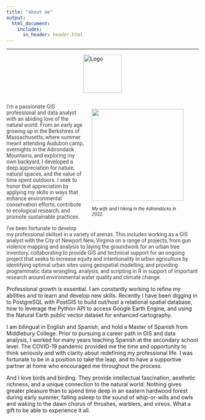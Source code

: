 ```yaml
---
title: "about me"
output: 
  html_document:
    includes:
      in_header: header.html
---
```


```{=html}
<style>
    
h1 {
    font-family: 'Kanit', sans-serif;
    font-weight: 600;
    font-style: normal;
    color: #3D3D3D;
    font-size: 70px;
    letter-spacing: 10px; 
    text-align:center;
}

h2 {
    font-family: 'Kanit', sans-serif;
    font-weight: 365;
    color: #3D3D3D;
    font-style: normal;
    font-size: 32px;
    letter-spacing: 1.7px; 
    text-align:center;
}

.logo {
  display: block; /* Ensure it's a block-level element */
  margin: 0 auto; /* Center horizontally */
  width: 100px;
  height: auto; /* Maintain aspect ratio */
}

.text {
      font-family: 'Roboto', sans-serif;
      font-weight: 400;
      color: #3D3D3D;
      font-size: 24px
      letter-spacing: 1.15px;
      text-align:left;
      }
      
.center {
  display: block;
  margin-left: auto;
  margin-right: auto;
  width: 75%;
}
</style>
```
<hr>

<div>

<img src="media/logos/amc_logo_white.png" alt="Logo" class="logo"/>

</div>

::: {style="overflow: hidden;"} 
<!-- Ensures the container wraps around floated elements -->

<figure style="float: right; margin-left: 20px;">

<!-- Floats the figure to the right and adds space between the text and the image -->

<img src="media/me_Ro_adirondacks.jpg" style=" width:240px"/>

<figcaption style="float: center; width:240px; font-size: .8em;">

<i>My wife and I hiking in the Adirondacks in 2022.</i>

</figcaption>
</figure>

::: text
I’m a passionate GIS professional and data analyst with an abiding love of the natural world.
From an early age growing up in the Berkshires of Massachusetts, where summer meant attending Audubon camp, overnights in the Adirondack Mountains, and exploring my own backyard, I developed a deep appreciation for nature, natural spaces, and the value of time spent outdoors.
I seek to honor that appreciation by applying my skills in ways that enhance environmental conservation efforts, contribute to ecological research, and promote sustainable practices.

I’ve been fortunate to develop my professional skillset in a variety of arenas.
This includes working as a GIS analyst with the City of Newport New, Virginia on a range of projects, from gun violence mapping and analysis to laying the groundwork for an urban tree inventory; collaborating to provide GIS and technical support for an ongoing project that seeks to increase equity and intentionality in urban agriculture by identifying optimal urban sites using geospatial modelling; and providing programmatic data wrangling, analysis, and scripting in R in support of important research around environmental water quality and climate change.
:::

Professional growth is essential. I am constantly working to refine my abilities and to learn and develop new skills.
Recently I have been digging in to PostgreSQL with PostGIS to build out/host a relational spatial database, how to leverage the Python API to access Google Earth Engine, and using the Natural Earth public vector dataset for enhanced cartography.

I am bilingual in English and Spanish, and hold a Master of Spanish from Middlebury College.
Prior to pursuing a career path in GIS and data analysis, I worked for many years teaching Spanish at the secondary school level.
The COVID-19 pandemic provided me the time and opportunity to think seriously and with clarity about redefining my professional life.
I was fortunate to be in a position to take the leap, and to have a supportive partner at home who encouraged me throughout the process.

And I love birds and birding.
They provide intellectual fascination, aesthetic richness, and a unique connection to the natural world.
Nothing gives greater pleasure than to spend time deep in an eastern hardwood forest during early summer, falling asleep to the sound of whip-or-wills and owls and waking to the dawn chorus of thrushes, warblers, and vireos.
What a gift to be able to experience it all.

</div>

:::

